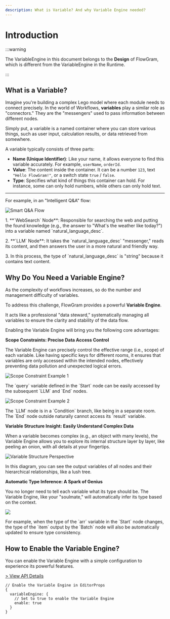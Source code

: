 ```yaml
---
description: What is Variable? And why Variable Engine needed?
---
```


# Introduction

:::warning

The VariableEngine in this document belongs to the **Design** of FlowGram, which is different from the VariableEngine in the Runtime.

:::

## What is a Variable?

Imagine you're building a complex Lego model where each module needs to connect precisely. In the world of Workflows, **variables** play a similar role as "connectors." They are the "messengers" used to pass information between different nodes.

Simply put, a variable is a named container where you can store various things, such as user input, calculation results, or data retrieved from somewhere.

A variable typically consists of three parts:

- **Name (Unique Identifier)**: Like your name, it allows everyone to find this variable accurately. For example, `userName`, `orderId`.
- **Value**: The content inside the container. It can be a number `123`, text `"Hello FlowGram!"`, or a switch state `true` / `false`.
- **Type**: Specifies what kind of things this container can hold. For instance, some can only hold numbers, while others can only hold text.

---

For example, in an "Intelligent Q&A" flow:

<div style={{display: 'flex', gap: '20px'}}>
  <img style={{width: "50%"}} loading="lazy" src="/variable/variable-biz-context-websearch-llm.png" alt="Smart Q&A Flow" />
  <div>
    <p style={{marginTop: 10}}>1. **`WebSearch` Node**: Responsible for searching the web and putting the found knowledge (e.g., the answer to "What's the weather like today?") into a variable named `natural_language_desc`.</p>
    <p style={{marginTop: 5}}>2. **`LLM` Node**: It takes the `natural_language_desc` "messenger," reads its content, and then answers the user in a more natural and friendly way.</p>
    <p style={{marginTop: 5}}>3. In this process, the type of `natural_language_desc` is "string" because it contains text content.</p>
  </div>
</div>

## Why Do You Need a Variable Engine?

As the complexity of workflows increases, so do the number and management difficulty of variables.

To address this challenge, FlowGram provides a powerful **Variable Engine**.

It acts like a professional "data steward," systematically managing all variables to ensure the clarity and stability of the data flow.

Enabling the Variable Engine will bring you the following core advantages:

<div style={{ display: "grid", gridTemplateColumns: "1fr 1fr", gap: "25px" }}>
  <div style={{ gridColumn: "span 2" }}>
    <b>Scope Constraints: Precise Data Access Control</b>
    <p className="rs-tip">The Variable Engine can precisely control the effective range (i.e., scope) of each variable. Like having specific keys for different rooms, it ensures that variables are only accessed within the intended nodes, effectively preventing data pollution and unexpected logical errors.</p>
    <div style={{display: "flex", gap: "25px"}}>
      <div>
        <img loading="lazy" src="/variable/variable-scope-feature-1.png" alt="Scope Constraint Example 1" />
        <p style={{marginTop: '10px'}}>The `query` variable defined in the `Start` node can be easily accessed by the subsequent `LLM` and `End` nodes.</p>
      </div>
      <div>
        <img loading="lazy" src="/variable/variable-scope-feature-2.png" alt="Scope Constraint Example 2" />
        <p style={{marginTop: '10px'}}>The `LLM` node is in a `Condition` branch, like being in a separate room. The `End` node outside naturally cannot access its `result` variable.</p>
      </div>
    </div>
  </div>
  <div>
    <b>Variable Structure Insight: Easily Understand Complex Data</b>
    <p className="rs-tip">When a variable becomes complex (e.g., an object with many levels), the Variable Engine allows you to explore its internal structure layer by layer, like peeling an onion, with all details at your fingertips.</p>
    <img loading="lazy" src="/variable/variable-tree-management.gif" alt="Variable Structure Perspective" />
    <p style={{marginTop: '10px'}}>In this diagram, you can see the output variables of all nodes and their hierarchical relationships, like a lush tree.</p>
  </div>
  <div>
    <b>Automatic Type Inference: A Spark of Genius</b>
    <p className="rs-tip">You no longer need to tell each variable what its type should be. The Variable Engine, like your "soulmate," will automatically infer its type based on the context.</p>
    <img loading="lazy" src="/variable/variable-batch-auto-infer.gif" />
    <p style={{marginTop: '10px'}}>For example, when the type of the `arr` variable in the `Start` node changes, the type of the `item` output by the `Batch` node will also be automatically updated to ensure type consistency.</p>
  </div>
</div>

## How to Enable the Variable Engine?

You can enable the Variable Engine with a simple configuration to experience its powerful features.

[> View API Details](https://flowgram.ai/auto-docs/editor/interfaces/VariablePluginOptions.html)

```tsx pure title="use-editor-props.ts" {3}
// Enable the Variable Engine in EditorProps
{
  variableEngine: {
    // Set to true to enable the Variable Engine
    enable: true
  }
}
```
